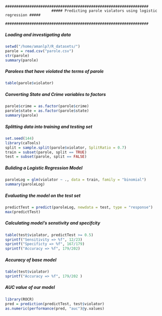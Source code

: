                          #################################################################
                         ##### Predicting parole violators using logistic regression #####
                         #################################################################


##### Loading and investigating data

```r
setwd("/home/amanlp7/R_datasets/")
parole = read.csv("parole.csv")
str(parole)
summary(parole)
```
##### Parolees that have violated the terms of parole

```r
table(parole$violator)
```
##### Converting State and Crime variables to factors

```r
parole$crime = as.factor(parole$crime)
parole$state = as.factor(parole$state)
summary(parole)
```
##### Splitting data into training and testing set

```r
set.seed(144)
library(caTools)
split = sample.split(parole$violator, SplitRatio = 0.7)
train = subset(parole, split == TRUE)
test = subset(parole, split == FALSE)
```
##### Buliding a Logistic Regression Model

```r
paroleLog = glm(violator ~ ., data = train, family = "binomial")
summary(paroleLog)
```
##### Evaluating the model on the test set

```r
predictTest = predict(paroleLog, newdata = test, type = "response")
max(predictTest)
```
##### Calculating model's senstivity and specifcity

```r
table(test$violator, predictTest >= 0.5)
sprintf("Sensitivity => %f", 12/23)
sprintf("Specificty => %f", 167/179)
sprintf("Accuracy => %f", 179/202)
```
##### Accuracy of base model

```r
table(test$violator)
sprintf("Accuracy => %f", 179/202 )
```
##### AUC value of our model

```r
library(ROCR)
pred = prediction(predictTest, test$violator)
as.numeric(performance(pred, "auc")@y.values)
```

